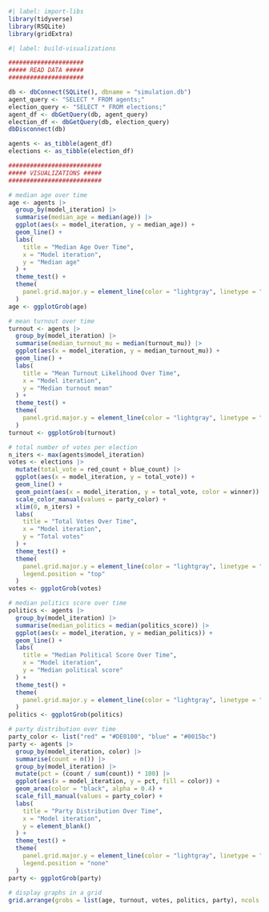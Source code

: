 ```r
#| label: import-libs
library(tidyverse)
library(RSQLite)
library(gridExtra)
```

```r
#| label: build-visualizations

#####################
##### READ DATA #####
#####################

db <- dbConnect(SQLite(), dbname = "simulation.db")
agent_query <- "SELECT * FROM agents;"
election_query <- "SELECT * FROM elections;"
agent_df <- dbGetQuery(db, agent_query)
election_df <- dbGetQuery(db, election_query)
dbDisconnect(db)

agents <- as_tibble(agent_df)
elections <- as_tibble(election_df)

##########################
##### VISUALIZATIONS #####
##########################

# median age over time
age <- agents |>
  group_by(model_iteration) |>
  summarise(median_age = median(age)) |>
  ggplot(aes(x = model_iteration, y = median_age)) +
  geom_line() +
  labs(
    title = "Median Age Over Time",
    x = "Model iteration",
    y = "Median age"
  ) +
  theme_test() +
  theme(
    panel.grid.major.y = element_line(color = "lightgray", linetype = "dashed")
  )
age <- ggplotGrob(age)

# mean turnout over time
turnout <- agents |>
  group_by(model_iteration) |>
  summarise(median_turnout_mu = median(turnout_mu)) |>
  ggplot(aes(x = model_iteration, y = median_turnout_mu)) +
  geom_line() + 
  labs(
    title = "Mean Turnout Likelihood Over Time",
    x = "Model iteration",
    y = "Median turnout mean"
  ) +
  theme_test() +
  theme(
    panel.grid.major.y = element_line(color = "lightgray", linetype = "dashed")
  )
turnout <- ggplotGrob(turnout)

# total number of votes per election
n_iters <- max(agents$model_iteration)
votes <- elections |>
  mutate(total_vote = red_count + blue_count) |>
  ggplot(aes(x = model_iteration, y = total_vote)) +
  geom_line() +
  geom_point(aes(x = model_iteration, y = total_vote, color = winner)) +
  scale_color_manual(values = party_color) +
  xlim(0, n_iters) +
  labs(
    title = "Total Votes Over Time",
    x = "Model iteration",
    y = "Total votes"
  ) +
  theme_test() +
  theme(
    panel.grid.major.y = element_line(color = "lightgray", linetype = "dashed"),
    legend.position = "top"
  )
votes <- ggplotGrob(votes)

# median politics score over time
politics <- agents |>
  group_by(model_iteration) |>
  summarise(median_politics = median(politics_score)) |>
  ggplot(aes(x = model_iteration, y = median_politics)) +
  geom_line() +
  labs(
    title = "Median Political Score Over Time",
    x = "Model iteration",
    y = "Median political score"
  ) +
  theme_test() +
  theme(
    panel.grid.major.y = element_line(color = "lightgray", linetype = "dashed")
  )
politics <- ggplotGrob(politics)

# party distribution over time
party_color <- list("red" = "#DE0100", "blue" = "#0015bc")
party <- agents |>
  group_by(model_iteration, color) |>
  summarise(count = n()) |>
  group_by(model_iteration) |>
  mutate(pct = (count / sum(count)) * 100) |>
  ggplot(aes(x = model_iteration, y = pct, fill = color)) +
  geom_area(color = "black", alpha = 0.4) +
  scale_fill_manual(values = party_color) +
  labs(
    title = "Party Distribution Over Time",
    x = "Model iteration",
    y = element_blank()
  ) +
  theme_test() +
  theme(
    panel.grid.major.y = element_line(color = "lightgray", linetype = "dashed"),
    legend.position = "none"
  )
party <- ggplotGrob(party)
  
# display graphs in a grid
grid.arrange(grobs = list(age, turnout, votes, politics, party), ncols = 2)
```


